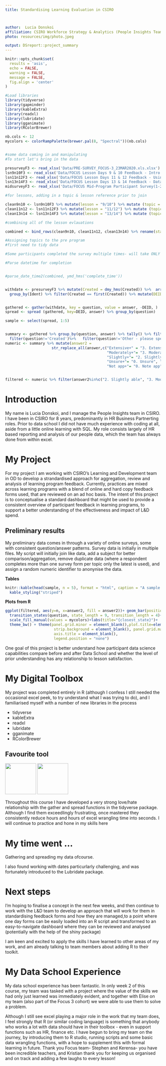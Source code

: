 ```yaml
---
title: Standardising Learning Evaluation in CSIRO



author:  Lucia Donskoi
affiliation: CSIRO Workforce Strategy & Analytics (People Insights Team) # Or group/team
photo: resources/img/photo.jpeg

output: DSreport::project_summary
---
```

```r
knitr::opts_chunk$set(
  results = 'asis',
  echo = FALSE,
  warning = FALSE,
  message = FALSE,
  fig.align = 'center'
)

#Load libraries
library(tidyverse)
library(gapminder)
library(kableExtra)
library(readxl)
library(lubridate)
library(gganimate)
library(RColorBrewer)

nb.cols <- 12
mycolors <- colorRampPalette(brewer.pal(8, "Spectral"))(nb.cols)


#some data coming in and manipulating
#To start let's bring in the data

presurveyF3 <- read_xlsx('Data/PRE-SURVEY_FOCUS-3_23MAR2020.xls.xlsx')
lsn9n10F3 <- read_xlsx('Data/FOCUS Lesson Days 9 & 10 Feedback - Intro to Data Visualisation(1-16).xlsx')
lsn11n12F3 <- read_xlsx('Data/FOCUS Lesson Days 11 & 12 Feedback - Using Ggplot 2 & Intro to RMarkdown(1-8).xlsx')
lsn13n14F3 <- read_xlsx('Data/FOCUS Lesson Days 13 & 14 Feedback - Data Management(1-14).xlsx')
midsurveyF3 <- read_xlsx('Data/FOCUS Mid-Program Participant Survey(1-25) (2).xlsx')

#for lessons, adding in a topic & lesson reference prior to join

clean9n10 <- lsn9n10F3 %>% mutate(lesson = "9/10") %>% mutate (topic = "Analysing & Gathering Insight")
clean11n12 <- lsn11n12F3 %>% mutate(lesson = "11/12") %>% mutate (topic = "Analysing & Gathering Insight")
clean13n14 <- lsn13n14F3 %>% mutate(lesson = "13/14") %>% mutate (topic = "Data Management")

#combining all of the lesson evlauations

combined <- bind_rows(clean9n10, clean11n12, clean13n14) %>% rename(start_time = 'Start time', complete_time = 'Completion time')

#Assigning topics to the pre program
#first need to tidy data

#Some participants completed the survey multiple times- will take ONLY the most recent completion

#Parse datetime for completion


#parse_date_time2(combined, ymd_hms('complete_time'))


withdate <- presurveyF3 %>% mutate(Created = dmy_hms(Created)) %>%  arrange(desc(Created)) %>% 
  group_by(Ident) %>% filter(Created == first(Created)) %>% mutate(DEID=runif(1,1,100)) 


gathered <- gather(withdate, key = question, value = answer, -DEID, ) 
spread <- spread (gathered, key=DEID, answer) %>% group_by(question)

sample <- select(spread, 1:5)


summary <- gathered %>% group_by(question, answer) %>% tally() %>% filter(question!='Ident') %>% 
  filter(question!='Created')%>%   filter(question!='Other - please specify')
numeric <- summary %>% mutate(answer2 = 
                     str_replace_all(answer,c("Extensive+" = "3. Extensive", "Extremely+"= "4. Extremely",
                                              "Moderately+"= "3. Moderately", "Not at+"= "1. Not",
                                              "Slightly+"= "2. Slightly", "Some+"= "2. Some",
                                              "Unsure+"= "0. Unsure", "Little+"= "1. Little",
                                              "Not app+"= "0. Note app"))) %>% select(-answer)


filtered <- numeric %>% filter(answer2%in%c("2. Slightly able", "3. Moderately able", "1. Not all able", "4. Extremely able"))

```


# Introduction
My name is Lucia Donskoi, and I manage the People Insights team in CSIRO. I have been in CSIRO for 8 years, predominantly in HR Business Partnerting
roles. Prior to data school I did not have much experience with coding at all, aside from a little online learning with SQL. My role consists largely of HR based reporting and analysis of our people data, which the team has always done from within excel. 



# My Project

For my project I am working with CSIRO's Learning and Development team in OD to develop a strandardised approach for aggregation, review and analysis of learning program feedback. Currently, practices are mixed across learning programs with a blend of online and hard copy feedback forms used, that are reviewed on an ad hoc basis. The intent of this project is to conceptualise a standard dashboard that might be used to provide a consistent overview of participant feedback in learning programs, to support a better understanding of the effectiveness and impact of L&D spend. 


## Preliminary results

My preliminary data comes in through a variety of online surveys, some with consistent question/answer patterns. Survey data is initially in multiple files. My script will initially join like data, add a subject for better comparison/aggregation, remove duplicate data (where a respondent completes more than one survey form per topic only the latest is used), and assign a random numeric identifier to anonynise the data. 



**Tables**
```r
knitr::kable(head(sample, n = 5), format = "html", caption = "A sample of deidentified survey data") %>% 
  kable_styling("striped")
```


**Plots from R**
```r
ggplot(filtered, aes(y=n, x=answer2, fill = answer2))+ geom_bar(position = "stack", stat = "identity")+
  transition_states(question, state_length = 9, transition_length = 4)+
  scale_fill_manual(values = mycolors)+labs(title="{closest_state}")+
  theme_bw() + theme(panel.grid.minor = element_blank(),plot.title=element_text(face="bold"),
                      strip.background = element_blank(), panel.grid.major = element_line(size = 1),
                      axis.title = element_blank(),
                      legend.position = "none")
```

One goal of this project is better understand how participant data science capabilities compare before and after Data School and whether the level of prior understanding has any relationship to lesson satisfaction.

# My Digital Toolbox

My project was completed entirely in R (although I confess I still needed the occasional excel peek, to try understand what I was trying to do), and I familiarised myself with a number of new libraries in the process

* tidyverse
* kableExtra
* readxl
* lubridate
* gganimate
* RColorBrewer

## Favourite tool 



![](https://raw.githubusercontent.com/tidyverse/ggplot2/master/man/figures/logo.png){.pull-right width=100px}
![](resources/img/tidyverse.png){width=100px}


Throughout this course I have developed a very strong love/hate relationship with the gather and spread functions in the tidyverse package. Although I find them exceedlingly frustrating, once mastered they consistently reduce hours and hours of excel wrangling time into seconds. I will continue to practice and hone in my skills here

# My time went ...

Gathering and spreading my data ofcourse. 

I also found working with dates particurlarly challenging, and was fortunately introduced to the Lubridate package. 

# Next steps

I'm hoping to finalise a concept in the next few weeks, and then continue to work with the L&D team to develop an approach that will work for them in standardising feedback forms and how they are managed,to a point where one day forms can be easily loaded into an R script and transformed to an easy-to-navigate dashboard where they can be reviewed and analysed (potentially with the help of the shiny package)

I am keen and excited to apply the skills I have learned to other areas of my work, and am already talking to team members about adding R to their toolkit. 



# My Data School Experience

My data school experience has been fantastic. In only week 2 of this course, my team was tasked with a project where the value of the skills we had only just learned was immediately evident, and together with Elise on my team (also part of the Focus 3 cohort) we were able to use them to solve a problem. 

Although I still see excel playing a major role in the work that my team does, I feel strongly that R (or similar coding language) is something that anybody who works a lot with data should have in their toolbox - even in support functions such as HR, finance etc. I have begun to bring my team on the journey, by introducing them to R studio, running scripts and some basic data wrangling functions, with a hope to supplement this with formal learning in future. Thank you Focus team- Stephen and Kerensa- you have been incredible teachers, and Kristian thank you for keeping us organised and on track and adding a few laughs to every lesson!



